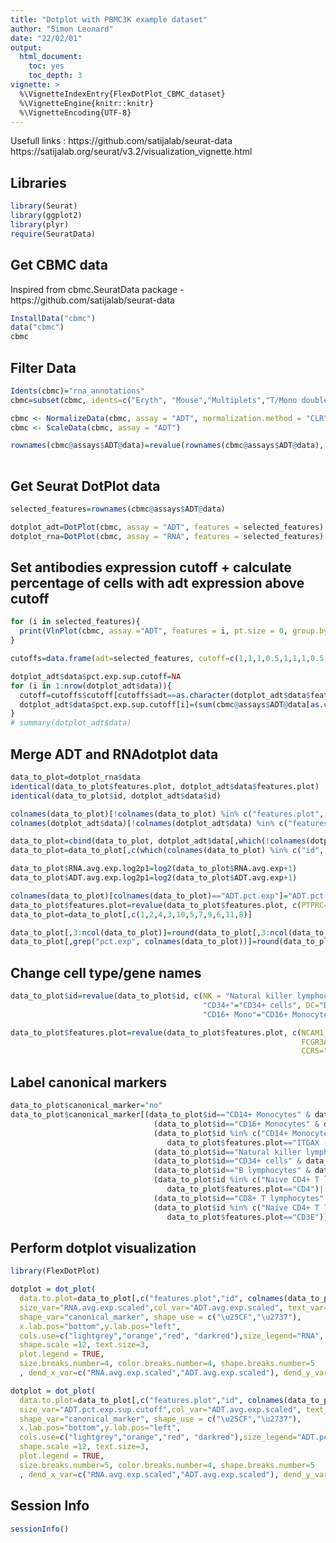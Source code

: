 ```yaml
---
title: "Dotplot with PBMC3K example dataset"
author: "Simon Leonard"
date: "22/02/01"
output:
  html_document:
    toc: yes
    toc_depth: 3
vignette: >
  %\VignetteIndexEntry{FlexDotPlot_CBMC_dataset}
  %\VignetteEngine{knitr::knitr}
  %\VignetteEncoding{UTF-8}
---
```


Usefull links :
https://github.com/satijalab/seurat-data
https://satijalab.org/seurat/v3.2/visualization_vignette.html

## Libraries

```r
library(Seurat)
library(ggplot2)
library(plyr)
require(SeuratData)
```


## Get CBMC data
Inspired from cbmc.SeuratData package - https://github.com/satijalab/seurat-data

```r
InstallData("cbmc")
data("cbmc")
cbmc
```

## Filter Data 
```r
Idents(cbmc)="rna_annotations"
cbmc=subset(cbmc, idents=c("Eryth", "Mouse","Multiplets","T/Mono doublets"), invert=T)

cbmc <- NormalizeData(cbmc, assay = "ADT", normalization.method = "CLR")
cbmc <- ScaleData(cbmc, assay = "ADT")

rownames(cbmc@assays$ADT@data)=revalue(rownames(cbmc@assays$ADT@data), c(CD3="CD3E", CD8="CD8A", CD45RA="PTPRC", CD56="NCAM1", 
                                                                         CD16="FCGR3A", CD11c="ITGAX"))
```


## Get Seurat DotPlot data
```r
selected_features=rownames(cbmc@assays$ADT@data)

dotplot_adt=DotPlot(cbmc, assay = "ADT", features = selected_features) + ggtitle("Antibody_expression")
dotplot_rna=DotPlot(cbmc, assay = "RNA", features = selected_features) + ggtitle("RNA_expression")
```



## Set antibodies expression cutoff  + calculate percentage of cells with adt expression above cutoff

```r
for (i in selected_features){
  print(VlnPlot(cbmc, assay ="ADT", features = i, pt.size = 0, group.by = "orig.ident") + scale_y_continuous(breaks = seq(0,4,0.25)))
}

cutoffs=data.frame(adt=selected_features, cutoff=c(1,1,1,0.5,1,1,1,0.5,1.25,1.25))

dotplot_adt$data$pct.exp.sup.cutoff=NA
for (i in 1:nrow(dotplot_adt$data)){
  cutoff=cutoffs$cutoff[cutoffs$adt==as.character(dotplot_adt$data$features.plot[i])]
  dotplot_adt$data$pct.exp.sup.cutoff[i]=(sum(cbmc@assays$ADT@data[as.character(dotplot_adt$data$features.plot[i]),WhichCells(cbmc, idents=as.character(dotplot_adt$data$id[i]))] > cutoff))/(sum(Idents(cbmc)==as.character(dotplot_adt$data$id[i])))*100
}
# summary(dotplot_adt$data)
```


## Merge ADT and RNAdotplot data

```r
data_to_plot=dotplot_rna$data
identical(data_to_plot$features.plot, dotplot_adt$data$features.plot)
identical(data_to_plot$id, dotplot_adt$data$id)

colnames(data_to_plot)[!colnames(data_to_plot) %in% c("features.plot", "id")]=paste("RNA",colnames(data_to_plot)[!colnames(data_to_plot) %in% c("features.plot", "id")], sep=".")
colnames(dotplot_adt$data)[!colnames(dotplot_adt$data) %in% c("features.plot", "id")]=paste("ADT",colnames(dotplot_adt$data)[!colnames(dotplot_adt$data) %in% c("features.plot", "id")], sep=".")

data_to_plot=cbind(data_to_plot, dotplot_adt$data[,which(!colnames(dotplot_adt$data) %in% c("id", "features.plot"))])
data_to_plot=data_to_plot[,c(which(colnames(data_to_plot) %in% c("id", "features.plot")), which(!colnames(data_to_plot) %in% c("id", "features.plot")))]

data_to_plot$RNA.avg.exp.log2p1=log2(data_to_plot$RNA.avg.exp+1)
data_to_plot$ADT.avg.exp.log2p1=log2(data_to_plot$ADT.avg.exp+1)

colnames(data_to_plot)[colnames(data_to_plot)=="ADT.pct.exp"]="ADT.pct.exp.sup.0"
data_to_plot$features.plot=revalue(data_to_plot$features.plot, c(PTPRC="PTPRC_CD45RA", NCAM1="NCAM1_CD56", FCGR3A="FCGR3A_CD16", ITGAX="ITGAX_CD11c"))
data_to_plot=data_to_plot[,c(1,2,4,3,10,5,7,9,6,11,8)]

data_to_plot[,3:ncol(data_to_plot)]=round(data_to_plot[,3:ncol(data_to_plot)], 2)
data_to_plot[,grep("pct.exp", colnames(data_to_plot))]=round(data_to_plot[,grep("pct.exp", colnames(data_to_plot))])
```



## Change cell type/gene names

```r
data_to_plot$id=revalue(data_to_plot$id, c(NK = "Natural killer lymphocytes", "CD14+ Mono"= "CD14+ Monocytes", "Mk"="Megakaryocytes", 
                                           "CD34+"="CD34+ cells", DC="Dendritic cells","Memory CD4 T"="Memory CD4+ T lymphocytes", "CD8 T"="CD8+ T lymphocytes",
                                           "CD16+ Mono"="CD16+ Monocytes", B="B lymphocytes", pDCs="Plasmacytoid Dendritic cells", "Naive CD4 T"="Naive CD4+ T lymphocytes"))

data_to_plot$features.plot=revalue(data_to_plot$features.plot, c(NCAM1_CD56="NCAM1 (CD56)", ITGAX_CD11c="ITGAX (CD11c)", 
                                                                 FCGR3A_CD16="FCGR3A (CD16)", PTPRC_CD45RA="PTPRC (CD45RA)",
                                                                 CCR5="CCR5 (CD195)", CCR7="CCR7 (CD197)"))
```


## Label canonical markers 

```r
data_to_plot$canonical_marker="no"
data_to_plot$canonical_marker[(data_to_plot$id=="CD14+ Monocytes" & data_to_plot$features.plot=="CD14")|
                                (data_to_plot$id=="CD16+ Monocytes" & data_to_plot$features.plot=="FCGR3A (CD16)")|
                                (data_to_plot$id %in% c("CD14+ Monocytes", "CD16+ Monocytes", "Dendritic cells") & 
                                   data_to_plot$features.plot=="ITGAX (CD11c)")|
                                (data_to_plot$id=="Natural killer lymphocytes" & data_to_plot$features.plot=="NCAM1 (CD56)")|
                                (data_to_plot$id=="CD34+ cells" & data_to_plot$features.plot=="CD34")|
                                (data_to_plot$id=="B lymphocytes" & data_to_plot$features.plot=="CD19")|
                                (data_to_plot$id %in% c("Naive CD4+ T lymphocytes", "Memory CD4+ T lymphocytes") & 
                                   data_to_plot$features.plot=="CD4")|
                                (data_to_plot$id=="CD8+ T lymphocytes" & data_to_plot$features.plot=="CD8A")|
                                (data_to_plot$id %in% c("Naive CD4+ T lymphocytes", "Memory CD4+ T lymphocytes", "CD8+ T lymphocytes") & 
                                   data_to_plot$features.plot=="CD3E")]="yes"
```


## Perform dotplot visualization

```r
library(FlexDotPlot)

dotplot = dot_plot( 
  data.to.plot=data_to_plot[,c("features.plot","id", colnames(data_to_plot)[!(colnames(data_to_plot) %in% c("features.plot","id"))])], 
  size_var="RNA.avg.exp.scaled",col_var="ADT.avg.exp.scaled", text_var="ADT.pct.exp.sup.cutoff",
  shape_var="canonical_marker", shape_use = c("\u25CF","\u2737"),
  x.lab.pos="bottom",y.lab.pos="left", 
  cols.use=c("lightgrey","orange","red", "darkred"),size_legend="RNA", col_legend="ADT", shape_legend="Canonical marker ?", 
  shape.scale =12, text.size=3, 
  plot.legend = TRUE, 
  size.breaks.number=4, color.breaks.number=4, shape.breaks.number=5
  , dend_x_var=c("RNA.avg.exp.scaled","ADT.avg.exp.scaled"), dend_y_var=c("RNA.avg.exp.scaled","ADT.avg.exp.scaled"), dist_method="euclidean", hclust_method="ward.D", do.return = TRUE)

dotplot = dot_plot( 
  data.to.plot=data_to_plot[,c("features.plot","id", colnames(data_to_plot)[!(colnames(data_to_plot) %in% c("features.plot","id"))])], 
  size_var="ADT.pct.exp.sup.cutoff",col_var="ADT.avg.exp.scaled", text_var="RNA.pct.exp",
  shape_var="canonical_marker", shape_use = c("\u25CF","\u2737"),
  x.lab.pos="bottom",y.lab.pos="left", 
  cols.use=c("lightgrey","orange","red", "darkred"),size_legend="ADT.pct", col_legend="ADT.exp", shape_legend="Canonical marker ?", 
  shape.scale =12, text.size=3, 
  plot.legend = TRUE, 
  size.breaks.number=5, color.breaks.number=4, shape.breaks.number=5
  , dend_x_var=c("RNA.avg.exp.scaled","ADT.avg.exp.scaled"), dend_y_var=c("RNA.avg.exp.scaled","ADT.avg.exp.scaled"), dist_method="euclidean", hclust_method="ward.D", do.return = TRUE)
```


## Session Info
```r
sessionInfo()
```








